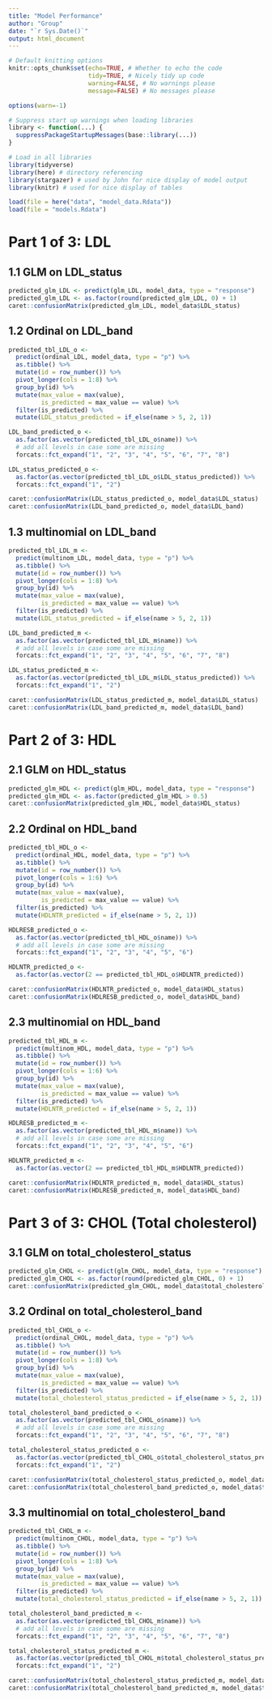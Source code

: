 ```yaml
---
title: "Model Performance"
author: "Group"
date: "`r Sys.Date()`"
output: html_document
---
```



```r
# Default knitting options
knitr::opts_chunk$set(echo=TRUE, # Whether to echo the code
                      tidy=TRUE, # Nicely tidy up code
                      warning=FALSE, # No warnings please 
                      message=FALSE) # No messages please

options(warn=-1) 

# Suppress start up warnings when loading libraries
library <- function(...) {
  suppressPackageStartupMessages(base::library(...))
}
```

```r
# Load in all libraries
library(tidyverse)
library(here) # directory referencing
library(stargazer) # used by John for nice display of model output
library(knitr) # used for nice display of tables
```

```r
load(file = here("data", "model_data.Rdata"))
load(file = "models.Rdata")
```

# Part 1 of 3: LDL
## 1.1 GLM on LDL_status
```r
predicted_glm_LDL <- predict(glm_LDL, model_data, type = "response")
predicted_glm_LDL <- as.factor(round(predicted_glm_LDL, 0) + 1)
caret::confusionMatrix(predicted_glm_LDL, model_data$LDL_status)
```

## 1.2 Ordinal on LDL_band
```r
predicted_tbl_LDL_o <- 
  predict(ordinal_LDL, model_data, type = "p") %>% 
  as.tibble() %>% 
  mutate(id = row_number()) %>% 
  pivot_longer(cols = 1:8) %>% 
  group_by(id) %>% 
  mutate(max_value = max(value),
         is_predicted = max_value == value) %>% 
  filter(is_predicted) %>% 
  mutate(LDL_status_predicted = if_else(name > 5, 2, 1))

LDL_band_predicted_o <- 
  as.factor(as.vector(predicted_tbl_LDL_o$name)) %>% 
  # add all levels in case some are missing
  forcats::fct_expand("1", "2", "3", "4", "5", "6", "7", "8")

LDL_status_predicted_o <- 
  as.factor(as.vector(predicted_tbl_LDL_o$LDL_status_predicted)) %>% 
  forcats::fct_expand("1", "2")

caret::confusionMatrix(LDL_status_predicted_o, model_data$LDL_status)
caret::confusionMatrix(LDL_band_predicted_o, model_data$LDL_band)
```


## 1.3 multinomial on LDL_band
```r
predicted_tbl_LDL_m <- 
  predict(multinom_LDL, model_data, type = "p") %>% 
  as.tibble() %>% 
  mutate(id = row_number()) %>% 
  pivot_longer(cols = 1:8) %>% 
  group_by(id) %>% 
  mutate(max_value = max(value),
         is_predicted = max_value == value) %>% 
  filter(is_predicted) %>% 
  mutate(LDL_status_predicted = if_else(name > 5, 2, 1))

LDL_band_predicted_m <- 
  as.factor(as.vector(predicted_tbl_LDL_m$name)) %>% 
  # add all levels in case some are missing
  forcats::fct_expand("1", "2", "3", "4", "5", "6", "7", "8")

LDL_status_predicted_m <- 
  as.factor(as.vector(predicted_tbl_LDL_m$LDL_status_predicted)) %>% 
  forcats::fct_expand("1", "2")

caret::confusionMatrix(LDL_status_predicted_m, model_data$LDL_status)
caret::confusionMatrix(LDL_band_predicted_m, model_data$LDL_band)
```

# Part 2 of 3: HDL
## 2.1 GLM on HDL_status
```r
predicted_glm_HDL <- predict(glm_HDL, model_data, type = "response")
predicted_glm_HDL <- as.factor(predicted_glm_HDL > 0.5)
caret::confusionMatrix(predicted_glm_HDL, model_data$HDL_status)
```


## 2.2 Ordinal on HDL_band
```r
predicted_tbl_HDL_o <- 
  predict(ordinal_HDL, model_data, type = "p") %>% 
  as.tibble() %>% 
  mutate(id = row_number()) %>% 
  pivot_longer(cols = 1:6) %>% 
  group_by(id) %>% 
  mutate(max_value = max(value),
         is_predicted = max_value == value) %>% 
  filter(is_predicted) %>% 
  mutate(HDLNTR_predicted = if_else(name > 5, 2, 1))

HDLRESB_predicted_o <- 
  as.factor(as.vector(predicted_tbl_HDL_o$name)) %>% 
  # add all levels in case some are missing
  forcats::fct_expand("1", "2", "3", "4", "5", "6")

HDLNTR_predicted_o <- 
  as.factor(as.vector(2 == predicted_tbl_HDL_o$HDLNTR_predicted)) 

caret::confusionMatrix(HDLNTR_predicted_o, model_data$HDL_status)
caret::confusionMatrix(HDLRESB_predicted_o, model_data$HDL_band)
```


## 2.3 multinomial on HDL_band
```r
predicted_tbl_HDL_m <- 
  predict(multinom_HDL, model_data, type = "p") %>% 
  as.tibble() %>% 
  mutate(id = row_number()) %>% 
  pivot_longer(cols = 1:6) %>% 
  group_by(id) %>% 
  mutate(max_value = max(value),
         is_predicted = max_value == value) %>% 
  filter(is_predicted) %>% 
  mutate(HDLNTR_predicted = if_else(name > 5, 2, 1))

HDLRESB_predicted_m <- 
  as.factor(as.vector(predicted_tbl_HDL_m$name)) %>% 
  # add all levels in case some are missing
  forcats::fct_expand("1", "2", "3", "4", "5", "6")

HDLNTR_predicted_m <- 
  as.factor(as.vector(2 == predicted_tbl_HDL_m$HDLNTR_predicted)) 

caret::confusionMatrix(HDLNTR_predicted_m, model_data$HDL_status)
caret::confusionMatrix(HDLRESB_predicted_m, model_data$HDL_band)

```


# Part 3 of 3: CHOL (Total cholesterol)
## 3.1 GLM on total_cholesterol_status
```r
predicted_glm_CHOL <- predict(glm_CHOL, model_data, type = "response")
predicted_glm_CHOL <- as.factor(round(predicted_glm_CHOL, 0) + 1)
caret::confusionMatrix(predicted_glm_CHOL, model_data$total_cholesterol_status)
```


## 3.2 Ordinal on total_cholesterol_band
```r

predicted_tbl_CHOL_o <- 
  predict(ordinal_CHOL, model_data, type = "p") %>% 
  as.tibble() %>% 
  mutate(id = row_number()) %>% 
  pivot_longer(cols = 1:8) %>% 
  group_by(id) %>% 
  mutate(max_value = max(value),
         is_predicted = max_value == value) %>% 
  filter(is_predicted) %>% 
  mutate(total_cholesterol_status_predicted = if_else(name > 5, 2, 1))

total_cholesterol_band_predicted_o <- 
  as.factor(as.vector(predicted_tbl_CHOL_o$name)) %>% 
  # add all levels in case some are missing
  forcats::fct_expand("1", "2", "3", "4", "5", "6", "7", "8")

total_cholesterol_status_predicted_o <- 
  as.factor(as.vector(predicted_tbl_CHOL_o$total_cholesterol_status_predicted)) %>% 
  forcats::fct_expand("1", "2")

caret::confusionMatrix(total_cholesterol_status_predicted_o, model_data$total_cholesterol_status)
caret::confusionMatrix(total_cholesterol_band_predicted_o, model_data$total_cholesterol_band)
```


## 3.3 multinomial on total_cholesterol_band
```r
predicted_tbl_CHOL_m <- 
  predict(multinom_CHOL, model_data, type = "p") %>% 
  as.tibble() %>% 
  mutate(id = row_number()) %>% 
  pivot_longer(cols = 1:8) %>% 
  group_by(id) %>% 
  mutate(max_value = max(value),
         is_predicted = max_value == value) %>% 
  filter(is_predicted) %>% 
  mutate(total_cholesterol_status_predicted = if_else(name > 5, 2, 1))

total_cholesterol_band_predicted_m <- 
  as.factor(as.vector(predicted_tbl_CHOL_m$name)) %>% 
  # add all levels in case some are missing
  forcats::fct_expand("1", "2", "3", "4", "5", "6", "7", "8")

total_cholesterol_status_predicted_m <- 
  as.factor(as.vector(predicted_tbl_CHOL_m$total_cholesterol_status_predicted)) %>% 
  forcats::fct_expand("1", "2")

caret::confusionMatrix(total_cholesterol_status_predicted_m, model_data$total_cholesterol_status)
caret::confusionMatrix(total_cholesterol_band_predicted_m, model_data$total_cholesterol_band)
```

